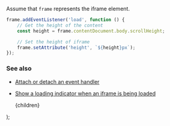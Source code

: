 
Assume that `frame` represents the iframe element.

```js
frame.addEventListener('load', function () {
    // Get the height of the content
    const height = frame.contentDocument.body.scrollHeight;

    // Set the height of iframe
    frame.setAttribute('height', `${height}px`);
});
```

### See also

-   [Attach or detach an event handler](/attach-or-detach-an-event-handler)
-   [Show a loading indicator when an iframe is being loaded](/show-a-loading-indicator-when-an-iframe-is-being-loaded)

    <PostLayout keywords="" title="Resize an iframe to fit its content">
        {children}
    </PostLayout>
);